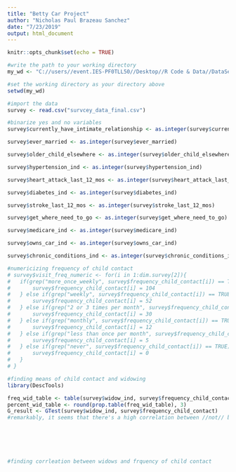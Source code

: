 ---
title: "Betty Car Project"
author: "Nicholas Paul Brazeau Sanchez"
date: "7/23/2019"
output: html_document
---

```{r setup, include=TRUE}
knitr::opts_chunk$set(echo = TRUE)

#write the path to your working directory
my_wd <- "C://users//event.IES-PF0TLL50//Desktop//R Code & Data//DataSets"

#set the working directory as your directory above
setwd(my_wd)

#import the data
survey <- read.csv("survcey_data_final.csv")

#binarize yes and no variables
survey$currently_have_intimate_relationship <- as.integer(survey$currently_have_intimate_relationship)

survey$ever_married <- as.integer(survey$ever_married)

survey$older_child_elsewhere <- as.integer(survey$older_child_elsewhere)

survey$hypertension_ind <- as.integer(survey$hypertension_ind)

survey$heart_attack_last_12_mos <- as.integer(survey$heart_attack_last_12_mos)

survey$diabetes_ind <- as.integer(survey$diabetes_ind)

survey$stroke_last_12_mos <- as.integer(survey$stroke_last_12_mos)

survey$get_where_need_to_go <- as.integer(survey$get_where_need_to_go)

survey$medicare_ind <- as.integer(survey$medicare_ind)

survey$owns_car_ind <- as.integer(survey$owns_car_ind)

survey$chronic_conditions_ind <- as.integer(survey$chronic_conditions_ind)

#numericizing frequency of child contact
# survey$visit_freq_numeric <- for(i in 1:dim.survey[2]){
#   if(grep("more_once_weekly", survey$frequency_child_contact[i]) == TRUE){
#       survey$frequency_child_contact[i] = 104
#   } else if(grep("weekly", survey$frequency_child_contact[i]) == TRUE){
#       survey$frequency_child_contact[i] = 52
#   } else if(grep("2 or 3 times per month", survey$frequency_child_contact[i]) == TRUE){
#       survey$frequency_child_contact[i] = 30
#   } else if(grep("monthly", survey$frequency_child_contact[i]) == TRUE){
#       survey$frequency_child_contact[i] = 12
#   } else if(grep("less than once per month", survey$frequency_child_contact[i]) == TRUE){
#       survey$frequency_child_contact[i] = 5
#   } else if(grep("never", survey$frequency_child_contact[i]) == TRUE){
#       survey$frequency_child_contact[i] = 0
#   }
# }

#finding means of child contact and widowing
library(DescTools)

freq_wid_table <- table(survey$widow_ind, survey$frequency_child_contact)
percent_wid_table <- round(prop.table(freq_wid_table), 3)
G_result <- GTest(survey$widow_ind, survey$frequency_child_contact)
#remarkably, it seems that there's a high correlation between //not// being widowed and having many children!



  


#finding corrleation between widows and frquency of child contact
```
